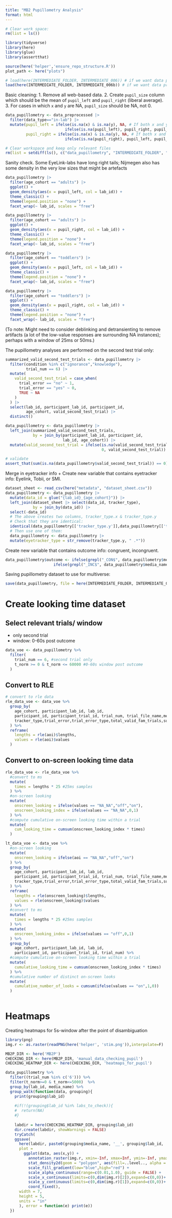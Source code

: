 ```yaml
---
title: "MB2 Pupillometry Analysis"
format: html
---
```


```r
# Clear work space:
rm(list = ls())

library(tidyverse)
library(here)
library(glue)
library(assertthat)

source(here('helper','ensure_repo_structure.R'))
plot_path <- here("plots")

# load(here(INTERMEDIATE_FOLDER, INTERMEDIATE_006)) # if we want data post-exclusion
load(here(INTERMEDIATE_FOLDER, INTERMEDIATE_006b)) # if we want data pre-exclusion # Need to change l. 28, too.
```

Basic cleaning: 
1. Remove all web-based data.
2. Create `pupil_size` column which should be the mean of `pupil_left` and `pupil_right` (liberal average).
3. For cases in which `x` and `y` are NA, `pupil_size` should be NA, not 0.

```r
data_pupillometry <- data_preprocessed |> 
  filter(data_type=="in-lab") |> 
  mutate(pupil_left = ifelse(is.na(x) & is.na(y), NA, # If both x and y are NA, pupil_left should be NA, not 0
                          ifelse(is.na(pupil_left), pupil_right, pupil_left)), # If pupil_left is NA, take value of pupil_right
         pupil_right = ifelse(is.na(x) & is.na(y), NA, # If both x and y are NA, pupil_right should be NA, not 0
                          ifelse(is.na(pupil_right), pupil_left, pupil_right))) # If pupil_right is NA, take value of pupil_left
```

```r
# Clear workspace and keep only relevant files
rm(list = setdiff(ls(), c("data_pupillometry", "INTERMEDIATE_FOLDER", "INTERMEDIATE_008")))
```

Sanity check.
Some EyeLink-labs have long right tails; Nijmegen also has some density in the very low sizes that might be artefacts

```r
data_pupillometry |> 
  filter(age_cohort == "adults") |> 
  ggplot() +
  geom_density(aes(x = pupil_left, col = lab_id)) +
  theme_classic() +
  theme(legend.position = "none") +
  facet_wrap(~ lab_id, scales = "free")

data_pupillometry |> 
  filter(age_cohort == "adults") |> 
  ggplot() +
  geom_density(aes(x = pupil_right, col = lab_id)) +
  theme_classic() +
  theme(legend.position = "none") +
  facet_wrap(~ lab_id, scales = "free")
```

```r
data_pupillometry |> 
  filter(age_cohort == "toddlers") |> 
  ggplot() +
  geom_density(aes(x = pupil_left, col = lab_id)) +
  theme_classic() +
  theme(legend.position = "none") +
  facet_wrap(~ lab_id, scales = "free")

data_pupillometry |> 
  filter(age_cohort == "toddlers") |> 
  ggplot() +
  geom_density(aes(x = pupil_right, col = lab_id)) +
  theme_classic() +
  theme(legend.position = "none") +
  facet_wrap(~ lab_id, scales = "free")
```

(To note: Might need to consider deblinking and detransienting to remove artifacts (a lot of the low-value responses are surrounding NA instances); perhaps with a window of 25ms or 50ms.)

The pupillometry analyses are performed on the second test trial only:

```r
summarized_valid_second_test_trials <- data_pupillometry |> 
  filter(condition %in% c("ignorance","knowledge"),
         trial_num == 6) |> 
  mutate(
    valid_second_test_trial = case_when(
      trial_error == "no" ~ 1,
      trial_error == "yes" ~ 0,
      TRUE ~ NA
    )
  ) |> 
  select(lab_id, participant_lab_id, participant_id, 
         age_cohort, valid_second_test_trial) |> 
  distinct()

data_pupillometry <- data_pupillometry |> 
  left_join(summarized_valid_second_test_trials,
            by = join_by(participant_lab_id, participant_id, 
                         lab_id, age_cohort)) |> 
  mutate(valid_second_test_trial = ifelse(is.na(valid_second_test_trial), 
                                          0, valid_second_test_trial))

# validate
assert_that(sum(is.na(data_pupillometry$valid_second_test_trial)) == 0)
```

Merge in eyetracker info + Create new variable that contains eyetracker info: Eyelink, Tobii, or SMI.

```r
dataset_sheet <- read_csv(here("metadata", "dataset_sheet.csv"))
data_pupillometry <- data_pupillometry |> 
  mutate(data_id = glue("{lab_id}_{age_cohort}")) |> 
  left_join(dataset_sheet |> select(data_id, tracker_type),
            by = join_by(data_id)) |> 
  select(-data_id)
  # The above creates two columns, tracker_type.x & tracker_type.y
  # Check that they are identical:
  identical(data_pupillometry[['tracker_type.y']],data_pupillometry[['tracker_type.x']])
  # Then use one of them:
  data_pupillometry <- data_pupillometry |>
  mutate(eyetracker_type = str_remove(tracker_type.y, " .*"))
```

Create new variable that contains outcome info: congruent, incongruent.

```r
data_pupillometry$outcome <- ifelse(grepl("_CON$", data_pupillometry$media_name), "congruent",
                     ifelse(grepl("_INC$", data_pupillometry$media_name), "incongruent", NA))
```

Saving pupillometry dataset to use for multiverse:

```r
save(data_pupillometry, file = here(INTERMEDIATE_FOLDER, INTERMEDIATE_008))
```

# Create looking time dataset

## Select relevant trials/ window

- only second trial
- window: 0-60s post outcome

```r
data_voe <- data_pupillometry %>%
  filter(
    trial_num == 6, #second trial only
    t_norm >= 0 & t_norm <= 60000 #0-60s window post outcome
  )

```

## Convert to RLE

```r
# convert to rle data
rle_data_voe <- data_voe %>%
  group_by(
    age_cohort, participant_lab_id, lab_id,
    participant_id, participant_trial_id, trial_num, trial_file_name,media_name, condition, has_ending,target_side,
    tracker_type,trial_error,trial_error_type,total_valid_fam_trials,sufficient_fam_trials,valid_first_test_trial,trial_based_participant_exclusion,trial_based_participant_exclusion_type,pilot,session_error,session_error_info,exclude_session
  ) %>%
  reframe(
    lengths = rle(aoi)$lengths,
    values = rle(aoi)$values
  ) 
```

## Convert to on-screen looking time data

```r
rle_data_voe <- rle_data_voe %>%
  #convert to ms
  mutate(
    times = lengths * 25 #25ms samples
  ) %>%
  #on-screen looking
  mutate(
    onscreen_looking = ifelse(values == "NA_NA","off","on"),
    onscreen_looking_index = ifelse(values == "NA_NA",0,1)
  ) %>%
  #compute cumulative on-screen looking time within a trial
  mutate(
    cum_looking_time = cumsum(onscreen_looking_index * times)
  ) 

lt_data_voe <- data_voe %>%
  #on-screen looking
  mutate(
    onscreen_looking = ifelse(aoi == "NA_NA","off","on")
  ) %>%
  group_by(
    age_cohort, participant_lab_id, lab_id,
    participant_id, participant_trial_id, trial_num, trial_file_name,media_name, condition, has_ending,target_side,
    tracker_type,trial_error,trial_error_type,total_valid_fam_trials,sufficient_fam_trials,valid_first_test_trial,trial_based_participant_exclusion,trial_based_participant_exclusion_type,pilot,session_error,session_error_info,exclude_session
  ) %>%
  reframe(
    lengths = rle(onscreen_looking)$lengths,
    values = rle(onscreen_looking)$values
  ) %>%
  #convert to ms
  mutate(
    times = lengths * 25 #25ms samples
  ) %>%
  mutate(
    onscreen_looking_index = ifelse(values == "off",0,1)
  ) %>%
  group_by(
    age_cohort, participant_lab_id, lab_id,
    participant_id, participant_trial_id, trial_num) %>%
  #compute cumulative on-screen looking time within a trial
  mutate(
    cumulative_looking_time = cumsum(onscreen_looking_index * times)
  ) %>%
  #cumulative number of distinct on-screen looks
  mutate(
    cumulative_number_of_looks = cumsum(ifelse(values == "on",1,0))
  )
  
```

# Heatmaps

Creating heatmaps for 5s-window after the point of disambiguation
```r
library(png)
img.r <- as.raster(readPNG(here('helper', 'stim.png')),interpolate=F)

MB2P_DIR <- here('MB2P')
CHECKING_DIR <- here(MB2P_DIR, 'manual_data_checking_pupil')
CHECKING_HEATMAP_DIR <- here(CHECKING_DIR, 'heatmaps_for_pupil')

data_pupillometry %>% 
  filter((trial_num %in% c('6'))) %>% 
  filter(t_norm>=0 & t_norm<=5000)  %>%
  group_by(lab_id, media_name) %>%
  group_walk(function(data, grouping){
    print(grouping$lab_id)
    
    #if(!(grouping$lab_id %in% labs_to_check)){
    #  return(NA)
    #}
    
    labdir = here(CHECKING_HEATMAP_DIR, grouping$lab_id)
    dir.create(labdir, showWarnings = FALSE)
    tryCatch(
    ggsave(
      here(labdir, paste0(grouping$media_name, '__', grouping$lab_id, '.png')),
      plot = 
        ggplot(data, aes(x,y)) + 
          annotation_raster(img.r, xmin=-Inf, xmax=Inf, ymin=-Inf, ymax=Inf)+
          stat_density2d(geom = "polygon", aes(fill=..level.., alpha = ..level..), size= 20, bins= 500) + 
          scale_fill_gradient(low="blue",high="red") +
          scale_alpha_continuous(range=c(0.01,1.0), guide = FALSE) +
          scale_x_continuous(limits=c(0,dim(img.r)[2]),expand=c(0,0))+
          scale_y_continuous(limits=c(0,dim(img.r)[1]),expand=c(0,0))+
          coord_fixed(),
      width = 7,
      height = 5,
      units = "in"
      ), error = function(e) print(e))
  })
```